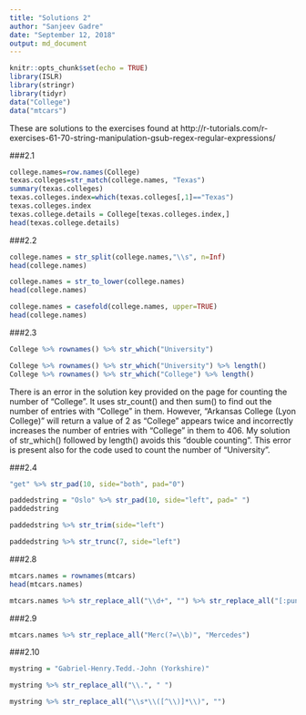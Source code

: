 ```yaml
---
title: "Solutions 2"
author: "Sanjeev Gadre"
date: "September 12, 2018"
output: md_document
---
```


```r
knitr::opts_chunk$set(echo = TRUE)
library(ISLR)
library(stringr)
library(tidyr)
data("College")
data("mtcars")
```

These are solutions to the exercises found at http://r-tutorials.com/r-exercises-61-70-string-manipulation-gsub-regex-regular-expressions/

###2.1
```r
college.names=row.names(College)
texas.colleges=str_match(college.names, "Texas")
summary(texas.colleges)
texas.colleges.index=which(texas.colleges[,1]=="Texas")
texas.colleges.index
texas.college.details = College[texas.colleges.index,]
head(texas.college.details)
```

###2.2
```r
college.names = str_split(college.names,"\\s", n=Inf)
head(college.names)

college.names = str_to_lower(college.names)
head(college.names)

college.names = casefold(college.names, upper=TRUE)
head(college.names)
```

###2.3
```r
College %>% rownames() %>% str_which("University")

College %>% rownames() %>% str_which("University") %>% length()
College %>% rownames() %>% str_which("College") %>% length()
```

There is an error in the solution key provided on the page for counting the number of "College". It uses str_count() and then sum() to find out the number of entries with "College" in them. However, "Arkansas College (Lyon College)" will return a value of 2 as "College" appears twice and incorrectly increases the number of entries with "College" in them to 406. My solution of str_which() followed by length() avoids this "double counting". This error is present also for the code used to count the number of "University".

###2.4
```r
"get" %>% str_pad(10, side="both", pad="0")

paddedstring = "Oslo" %>% str_pad(10, side="left", pad=" ")
paddedstring

paddedstring %>% str_trim(side="left")

paddedstring %>% str_trunc(7, side="left")
```


###2.8
```r
mtcars.names = rownames(mtcars)
head(mtcars.names)

mtcars.names %>% str_replace_all("\\d+", "") %>% str_replace_all("[:punct:]", "") %>% str_replace_all("\\s", "") %>% str_replace_all("[:upper:]", "") %>% str_replace_all("[:lower:]", "")
```

###2.9
```r
mtcars.names %>% str_replace_all("Merc(?=\\b)", "Mercedes")
```

###2.10
```r
mystring = "Gabriel-Henry.Tedd.-John (Yorkshire)"

mystring %>% str_replace_all("\\.", " ")

mystring %>% str_replace_all("\\s*\\([^\\)]*\\)", "")
```

